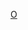 {{Catnav|頁面分類|...|足球教练|足球教练 (按球队)|德國球會主教練}}
{{Catnav|頁面分類|...|德國體育|德國足球|德國球會主教練}}
{{Catnav|頁面分類|...|各國足球|德國足球|德國球會主教練}}

[[Category:德國球會主教練|O]]